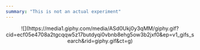 ```yaml
---
summary: "This is not an actual experiment"
---
```


<center>
  ![](https://media1.giphy.com/media/ASd0Ukj0y3qMM/giphy.gif?cid=ecf05e4708a2tgcqqw5z17butdyqi0vbnb8ehg5ow3b2jxf0&ep=v1_gifs_search&rid=giphy.gif&ct=g)
</center>
